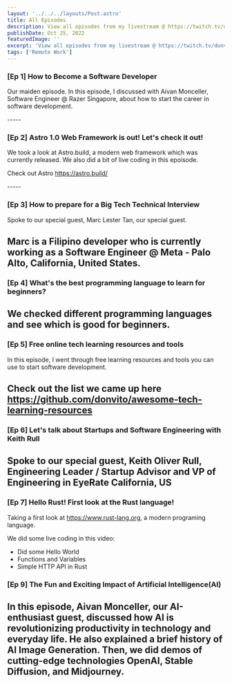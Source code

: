 ```yaml
---
layout: '../../../layouts/Post.astro'
title: All Episodes
description: View all episodes from my livestream @ https://twitch.tv/donvitocodes
publishDate: Oct 25, 2022
featuredImage: ''
excerpt: 'View all episodes from my livestream @ https://twitch.tv/donvitocodes'
tags: ['Remote Work']
---
```




### [Ep 1] How to Become a Software Developer
Our maiden episode. In this episode, I discussed with Aivan Monceller, Software Engineer @ Razer Singapore, about how to start the career in software development.
<YouTubeEmbed url="https://youtu.be/g_V9kKhhwgI" rounded />
<p/>
-----

### [Ep 2] Astro 1.0 Web Framework is out! Let's check it out!
We took a look at Astro.build, a modern web framework which was currently released. We also did a bit of live coding in this epoisode. 

Check out Astro https://astro.build/

<YouTubeEmbed url="https://youtu.be/YrqBk9B6tZI" rounded />
-----

### [Ep 3] How to prepare for a Big Tech Technical Interview
Spoke to our special guest, Marc Lester Tan, our special guest. 

Marc is a Filipino developer who is currently working as a Software Engineer @ Meta - Palo Alto, California, United States.
<YouTubeEmbed url="https://youtu.be/6vL9uxH6vZ4" rounded />
-----

### [Ep 4] What's the best programming language to learn for beginners?
We checked different programming languages and see which is good for beginners.
<YouTubeEmbed url="https://youtu.be/GZdahwShmTA" rounded />
-----

### [Ep 5] Free online tech learning resources and tools
In this episode, I went through free learning resources and tools you can use to start software development.	

Check out the list we came up here https://github.com/donvito/awesome-tech-learning-resources
<YouTubeEmbed url="https://youtu.be/lcalIP2CRqU" rounded />
-----

### [Ep 6]  Let's talk about Startups and Software Engineering with Keith Rull
Spoke to our special guest, Keith Oliver Rull, Engineering Leader / Startup Advisor and VP of Engineering in EyeRate California, US		
<YouTubeEmbed url="https://youtu.be/aLqmfJwOULI" rounded />
-----

### [Ep 7] Hello Rust! First look at the Rust language!
Taking a first look at https://www.rust-lang.org, a modern programing language.

We did some live coding in this video:
- Did some Hello World 
- Functions and Variables
- Simple HTTP API in Rust
<YouTubeEmbed url="https://youtu.be/lcalIP2CRqU" rounded />

### [Ep 9]  The Fun and Exciting Impact of Artificial Intelligence(AI)
In this episode, Aivan Monceller, our AI-enthusiast guest, discussed how AI is revolutionizing productivity in technology and everyday life. 
He also explained a brief history of AI Image Generation.
Then, we did demos of cutting-edge technologies OpenAI, Stable Diffusion, and Midjourney.
<YouTubeEmbed url="https://youtu.be/mPVToFWLxFY" rounded />		
-----
